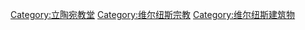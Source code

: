 [[Category:立陶宛教堂|Category:立陶宛教堂]]
[[Category:维尔纽斯宗教|Category:维尔纽斯宗教]]
[[Category:维尔纽斯建筑物|Category:维尔纽斯建筑物]]